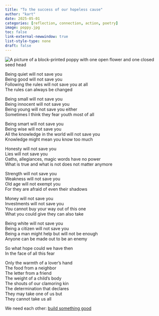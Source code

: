 ```yaml
---
title: "To the success of our hopeless cause"
author: "kart"
date: 2025-05-01
categories: [reflection, connection, action, poetry]
image: poppy.jpg
toc: false
link-external-newwindow: true
list-style-type: none
draft: false
---
```


::: column-post
![](poppy.jpg "A picture of a block-printed poppy with one open flower and one closed seed head")
:::



Being quiet will not save you    
Being good will not save you   
Following the rules will not save you at all    
The rules can always be changed     

Being small will not save you  
Being innocent will not save you   
Being young will not save you either   
Sometimes I think they fear youth most of all   

Being smart will not save you   
Being wise will not save you   
All the knowledge in the world will not save you   
Knowledge might mean you know too much   

Honesty will not save you   
Lies will not save you   
Oaths, allegiances, magic words have no power   
What is true and what is not does not matter anymore   

Strength will not save you   
Weakness will not save you   
Old age will not exempt you   
For they are afraid of even their shadows    

Money will not save you   
Investments will not save you   
You cannot buy your way out of this one   
What you could give they can also take   

Being white will not save you   
Being a citizen will not save you   
Being a man might help but will not be enough   
Anyone can be made out to be an enemy   

So what hope could we have then   
In the face of all this fear   


Only the warmth of a lover's hand   
The food from a neighbor   
The letter from a friend   
The weight of a child's body   
The shouts of our clamoring kin   
The determination that declares   
They may take one of us but   
They cannot take us all   


We need each other: [build something good](https://thewhitepages.net/p/twenty-questions-for-big-hearted)
